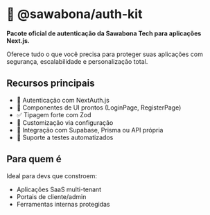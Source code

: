 # 🐘 @sawabona/auth-kit

**Pacote oficial de autenticação da Sawabona Tech para aplicações Next.js.**

Oferece tudo o que você precisa para proteger suas aplicações com segurança, escalabilidade e personalização total.

## Recursos principais

- 🔐 Autenticação com NextAuth.js
- 🧩 Componentes de UI prontos (LoginPage, RegisterPage)
- ✅ Tipagem forte com Zod
- 🎨 Customização via configuração
- 🚀 Integração com Supabase, Prisma ou API própria
- 🧪 Suporte a testes automatizados

## Para quem é

Ideal para devs que constroem:

- Aplicações SaaS multi-tenant
- Portais de cliente/admin
- Ferramentas internas protegidas